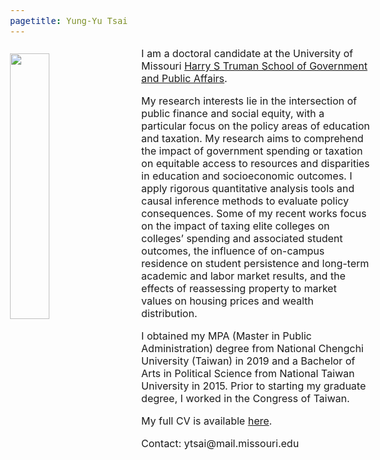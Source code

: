 ```yaml
---
pagetitle: Yung-Yu Tsai
---
```


<link rel="stylesheet" href="styles.css" type="text/css">
<style>
  body{
  font-size: 12pt;
}
</style>

<img src="images/yungyutsai.png" style="width:33%; border:0px solid; margin-right: 20px; margin-top: 10px" align="left">
<!--
<iframe width="560" height="315" style="margin-right: 20px" align="left" frameborder="0"
src="https://www.youtube.com/embed/-26g5lJaFhE">
</iframe>
--> 

I am a doctoral candidate at the University of Missouri <a href = "https://truman.missouri.edu" target="_blank">Harry S Truman School of Government and Public Affairs</a>. 

My research interests lie in the intersection of public finance and social equity, with a particular focus on the policy areas of education and taxation. My research aims to comprehend the impact of government spending or taxation on equitable access to resources and disparities in education and socioeconomic outcomes. I apply rigorous quantitative analysis tools and causal inference methods to evaluate policy consequences. Some of my recent works focus on the impact of taxing elite colleges on colleges' spending and associated student outcomes, the influence of on-campus residence on student persistence and long-term academic and labor market results, and the effects of reassessing property to market values on housing prices and wealth distribution.

I obtained my MPA (Master in Public Administration) degree from National Chengchi University (Taiwan) in 2019 and a Bachelor of Arts in Political Science from National Taiwan University in 2015. Prior to starting my graduate degree, I worked in the Congress of Taiwan.

My full CV is available <a href = "files/CV_YungYuTsai.pdf" target="_blank">here</a>.

Contact: ytsai@mail.missouri.edu